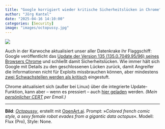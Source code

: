 ```yaml
---
title: "Google korrigiert wieder kritische Sicherheitslücken in Chrome"
author: "Jörg Kantel"
date: "2025-04-16 14:10:00"
categories: [Security]
image: "images/octopussy.jpg"
---
```


[![](images/octopussy-b.jpg)](https://www.flickr.com/photos/schockwellenreiter/54369834656/)

Auch in der Karwoche aktualisiert unser aller Datenkrake ihr Flaggschiff: Google veröffentlicht das [Update der Version 135 (135.0.7049.95/96) seines Browsers Chrome](https://chromereleases.googleblog.com/2025/04/stable-channel-update-for-desktop_15.html) und schließt damit Sicherheitslücken. Wie immer hält sich Google mit Details zu den geschlossenen Lücken zurück, damit Angreifer die Informationen nicht für Exploits missbrauchen können, aber mindestens [zwei Schwachstellen werden als kritisch](https://stadt-bremerhaven.de/chrome-135-schliesst-kritische-sicherheitsluecke/) eingestuft.

Chrome aktualisiert sich (außer bei Linux) über die integrierte Update-Funktion, kann aber – wenn es pressiert – auch [hier geladen](https://www.google.com/intl/de/chrome/browser/) werden. *(Mein [persönlicher CERT](https://wwwuser.gwdguser.de/~mreiman1/) per Email.)*

---

**Bild**: *[Octopussy]()*, erstellt mit [OpenArt.ai](https://openart.ai/home). Prompt: »*Colored french comic style, a sexy female robot evades from a gigantic data octopus*«. Modell: Flux (Pro), Style: None.

